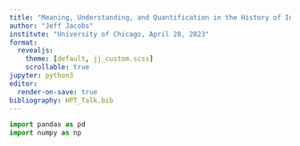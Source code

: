 ```yaml
---
title: "Meaning, Understanding, and Quantification in the History of Ideas"
author: "Jeff Jacobs"
institute: "University of Chicago, April 28, 2023"
format:
  revealjs:
    theme: [default, jj_custom.scss]
    scrollable: true
jupyter: python3
editor:
  render-on-save: true
bibliography: HPT_Talk.bib
---
```


```python
import pandas as pd
import numpy as np
```

## {#section-1 style='display: flex !important; height: 100%; flex-direction: column;'}

::: {style='display: flex; flex-direction: column; align-items: center; justify-content: center;'}
<h1>Section 1: Background</h1>
:::

## Word Counts: Good Enough? {.smaller}

* 4 keywords per section:

| Section | Keywords |
|------|-------|
| U.S. | `state`, `court`, `federal`, `republican` |
| World | `government`, `country`, `officials`, `minister` |
| Arts | `music`, `show`, `art`, `dance` |
| Sports | `game`, `league`, `team`, `coach` |
| Real Estate | `home`, `bedrooms`, `bathrooms`, `building` |

* For each article, vote for section with highest keyword count:

| | Arts | Real Estate | Sports | U.S. News | World News | Total |
|-|------|-------------|--------|-----------|------------|------|
| Correct | 3020 | 690 | 4860 | 1330 | 1730 | **11630** |
| Incorrect | 750 | 60 | 370 | 1100 | 590 | **2870** |
| Accuracy | **0.801** | **0.920** | **0.929** | <span class="redbox">**0.547**</span> | <span class="redbox">**0.746**</span> | **0.802** |

## What's Missing?

...Context!

::: {.callout-note appearance="minimal"}
[*You shall know a word by the company it keeps.*]{.biggerest}

::: {.align-right}
[@firth_papers_1957]
:::

:::

::: columns
::: {.column width="50%"}

[**Article A**](https://www.nytimes.com/2007/05/01/world/europe/01prexy.html?searchResultPosition=11):

<!-- President Vladimir V. Putin told Russia's natural gas monopoly, Gazprom, on Saturday to continue selling subsidized gas to Ukraine until the end of March if Ukraine agrees to pay market prices beginning in April. Mr. Putin's order, delivered on national television as Gazprom threatened to cut off gas exports for Ukraine beginning on Jan. 1, put Russia's president in the center of a dispute that has caused Europe to worry whether its gas supply will be disrupted in the January chill. Ukraine replied warily. The office of President Viktor A. Yushchenko noted that ''negotiations of the settlement of the gas problem have crossed into a new phase.'' A spokesman for Yury I. Yekhanurov, Ukraine's prime minister, was quoted by Interfax saying that Ukraine agreed to a transition to market prices, but the details require negotiations. Mr. Putin gave Ukraine until midnight Saturday to accept his terms. -->

::: {.tinytext}
**President Bush** said he was trying to convince **President Vladimir V. Putin** of Russia that cooperation was "in Russia's security interests," even though Defense Secretary Robert M. Gates did not win Mr. Putin's support during a trip to Moscow last week.

["Bush Steps Up Effort to Persuade Putin on Missile Defense Plan"](https://www.nytimes.com/2007/05/01/world/europe/01prexy.html), *NYTimes*, 1 May 2007.
:::

:::
::: {.column width="50%"}

[**Article B**](https://www.nytimes.com/2002/08/05/us/white-house-letter-bush-makes-quick-work-of-relaxing.html?searchResultPosition=5):

::: {.tinytext}
**President Bush** began his day yesterday at dawn on the golf course. He began Saturday on the golf course, too. A weekend earlier, the president played two rounds of 18 holes on the course at Andrews Air Force Base just outside Washington.

["White House Letter; Bush Makes Quick Work of Relaxing"](https://www.nytimes.com/2002/08/05/us/white-house-letter-bush-makes-quick-work-of-relaxing.html), *NYTimes*, 5 August 2002.
:::

:::
:::

## [The Cambridge School and Contextual History]{style='font-size: 80%!important;'} {.smaller .nostretch}

::: columns
::: {.column width="51%"}

* What are political actors *doing* with words?
  * "condemning, opposing, resisting, demanding, beseeching, supporting, rewarding [...] attacking, expelling, cursing, cheering, singing" [@tilly_contentious_2008] 

<!-- > "a battle, a struggle, a place and an instrument of confrontation, a weapon of power, of control, of subjection, of qualification and of disqualification." Foucault -->

<center>
![](weapon.jpg){width="75%" style="padding-top: 0!important; margin-top: 0!important;"}

::: {.tinytext}
(*[Image source](https://m.media-amazon.com/images/I/718Qs8cDcRL.jpg)*)
:::

</center>

:::
::: {.column width="49%"}

<center>
![](austin.jpg){width="66%"}

::: {.tinytext}
(*[Image source](https://m.media-amazon.com/images/I/61jzgp-8RjL.jpg)*)
:::

</center>

:::
:::

## Illocutions and Perlocutions {.smaller}

::: {.columns style='display: flex !important; height: 85%;'}
::: {.column width="50%" style='display: flex; flex-direction: column; justify-content: center; align-items: center;'}

<center>
![](manifesto.jpg)
</center>

<center>
![](zimbabwe_coup.jpg)
</center>

:::
::: {.column width="50%" style='display: flex; flex-direction: column; justify-content: center; align-items: center;'}

<center>
![](tiers_etat.jpg){.r-stretch width="100%"}
</center>

:::
:::

## {#section-2 style='display: flex !important; height: 100%; flex-direction: column;'}

::: {style='display: flex; flex-direction: column; align-items: center; justify-content: center;'}
<h1>Section 2: Models of Meaning and Context</h1>
:::

## Raw Word Embeddings {.smaller}

* What do they "mean"?

<center>
![](wpa_embeddings_tsne_frozen_export.svg)
</center>

## Manually-Projected Word Embeddings {.smaller}

* Researcher *imposes meaning*

<center>
![](wpa_tsne_projected_frozen_export.svg)
</center>

## Clustered Word Embeddings {.smaller}

* Continuous Spectra $\rightarrow$ Discrete Clusters

<center>
![](author_bert_standalone.svg){height="10%"}
</center>

## The Geometry of Political Thought

::: {.callout-note appearance="minimal"}
[*Hobbes's analysis of **liberty** in* Leviathan *represents not a revision but a **repudiation** of what he had earlier argued, [...] a **substantial change** in the character of his moral thought.*]{.bigish}

::: {.align-right}
[@skinner_hobbes_2008, p. xvi]
:::
:::

::: {.callout-note appearance="minimal"}
[*The 1844 Marx was still operating within **the ideological field of Young Hegelianism.***]{.bigish}

::: {.align-right}
[@lowy_theory_1973, p. 104]
:::
:::

::: {.callout-note appearance="minimal"}
[*[Khomeini] now **used [mostazafin] to mean** the angry 'oppressed masses', a meaning it had **acquired in the early 1960s** when [Ali] Shariati and his disciples translated Franz Fanon's* The Wretched of the Earth *as* Mostazafin-e Zamin.]{.bigish}

::: {.align-right}
[@abrahamian_khomeinism_1993, p. 47]
:::
:::

## Constructing Contextual Fields

* Word2Vec
* BERT



<!-- 	\caption{A visualization of \BERT{}'s ability to model the different contexts (and thus, senses) in which words are used by different authors. In this case \texttt{interference} falls squarely within the negative liberty (liberty as non-interference) cluster, as a term central to distinguishing negative from other forms of liberty, whereas \texttt{absence} falls between two clusters as it can be employed in both republican (``absence of arbitrary power'') and negative-liberty (``absence of interference'') contexts.}
	\label{fig:bert-author}
\end{figure} -->

## The Empirics of Influence: Historical Sketches

* Structure vs. Agency
* Case Studies
  * Text-Mining Influence Claims
  * History of Marxism

## Text-Mining Influence Claims {.smaller}

* "$X$ influenced $Y$"? Let's zoom in on **mechanisms**:

::: columns
::: {.column width="50%"}

* **Collaboration**: "Karl Marx and Friedrich Engels carried on one of the great intellectual collaborations in the history of scientific research." [@gandy_marx_1979, p. ii]
  <!-- * $\newcommand{\entity}[1]{\small \verb+#1+} \implies \textsf{Collaboration}(\entity{Karl Marx}, \text{ }\entity{Friedrich Engels})$ -->
* **Mentorship**: for example, "the grandly-titled \textit{Tractatus Logico-Philosophicus} was begun in 1915 following Wittgenstein's tenure at Cambridge under [Bertrand] Russell's mentorship" [@wright_schoenberg_2006, p. 72]
  <!-- * $\implies \textsf{Mentorship}(\entity{Bertrand Russell},\text{ }\entity{Ludwig Wittgenstein})$ -->
* **Reading**: for example, ``Not only had Marx read Hegel's \textit{Logic} in 1858, but we know that he studied it once again in 1860.'' [@dussel_unknown_2002, p. 195]
  <!-- * $\implies \textsf{Reading}(\entity{Karl Marx},\text{ } \entity{G.W.F. Hegel})$ -->

:::
::: {.column width="50%"}

* **Shared Intellectual Community**: "Schelling and Hegel first met at the Tübingen Seminary in 1790, and the two young men shared a room there during their student years" [@levine_divergent_2006, p. 124]
  <!-- * $\implies \textsf{Shared-Intellectual-Community}(\entity{F.W.J. Schelling},\text{ }\entity{G.W.F. Hegel})$ -->
* **Shared Geography**: for example, ``Lenin was an occasional visitor in Vienna. Hitler, like Trotsky, had lived there for years." [@morton_thunder_1990, p. 290]
  <!-- * $\implies \textsf{Shared-Geography}(\entity{V.I. Lenin},\text{ }\entity{Adolf Hitler})$ -->
* **Rivalry**: for example, ``the cultural philosophy of the Historical School and, more particularly, of Hegel's rival at the University of Berlin, Friedrich Schleiermacher." [@toews_hegelianism_1985, p. 7]
  <!-- * $\implies \textsf{Rivalry}(\entity{G.W.F. Hegel},\text{ }\entity{Friedrich Schleiermacher})$ -->

:::
:::

## The Point is To Change It

* Theoretical Innovation $\overset{?}{\longleftrightarrow}$ Political Practice

## Thank You!

* Questions?

## References
